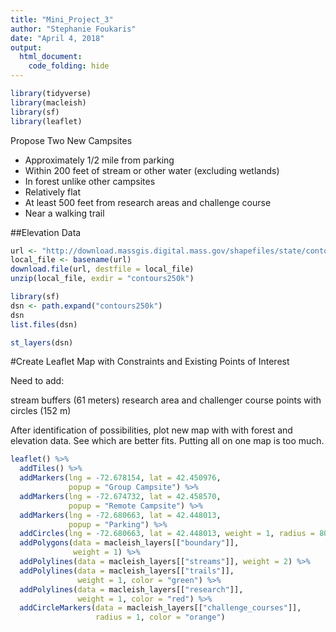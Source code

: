 ```yaml
---
title: "Mini_Project_3"
author: "Stephanie Foukaris"
date: "April 4, 2018"
output: 
  html_document:
    code_folding: hide
---
```



```r
library(tidyverse)
library(macleish)
library(sf)
library(leaflet)
```


Propose Two New Campsites

- Approximately 1/2 mile from parking
- Within 200 feet of stream or other water (excluding wetlands)
- In forest unlike other campsites
- Relatively flat
- At least 500 feet from research areas and challenge course
- Near a walking trail


##Elevation Data

```r
url <- "http://download.massgis.digital.mass.gov/shapefiles/state/contours250k.zip"
local_file <- basename(url)
download.file(url, destfile = local_file)
unzip(local_file, exdir = "contours250k")
```

```r
library(sf)
dsn <- path.expand("contours250k")
dsn
list.files(dsn)
```

```r
st_layers(dsn)
```

#Create Leaflet Map with Constraints and Existing Points of Interest

Need to add:

stream buffers (61 meters)
research area and challenger course points with circles (152 m)

After identification of possibilities, plot new map with with forest and elevation data.  See which are better fits. Putting all on one map is too much.

```r
leaflet() %>%
  addTiles() %>%
  addMarkers(lng = -72.678154, lat = 42.450976, 
             popup = "Group Campsite") %>%
  addMarkers(lng = -72.674732, lat = 42.458570, 
             popup = "Remote Campsite") %>%
  addMarkers(lng = -72.680663, lat = 42.448013, 
             popup = "Parking") %>%
  addCircles(lng = -72.680663, lat = 42.448013, weight = 1, radius = 805) %>%
  addPolygons(data = macleish_layers[["boundary"]],
              weight = 1) %>%
  addPolylines(data = macleish_layers[["streams"]], weight = 2) %>%
  addPolylines(data = macleish_layers[["trails"]], 
               weight = 1, color = "green") %>%
  addPolylines(data = macleish_layers[["research"]], 
               weight = 1, color = "red") %>%
  addCircleMarkers(data = macleish_layers[["challenge_courses"]], 
                   radius = 1, color = "orange")
```

